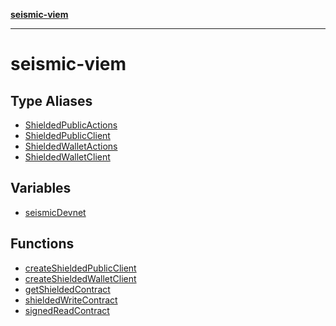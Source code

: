 [**seismic-viem**](/seismic-viem/README.mdx)

***

# seismic-viem

## Type Aliases

- [ShieldedPublicActions](/seismic-viem/type-aliases/ShieldedPublicActions.mdx)
- [ShieldedPublicClient](/seismic-viem/type-aliases/ShieldedPublicClient.mdx)
- [ShieldedWalletActions](/seismic-viem/type-aliases/ShieldedWalletActions.mdx)
- [ShieldedWalletClient](/seismic-viem/type-aliases/ShieldedWalletClient.mdx)

## Variables

- [seismicDevnet](/seismic-viem/variables/seismicDevnet.mdx)

## Functions

- [createShieldedPublicClient](/seismic-viem/functions/createShieldedPublicClient.mdx)
- [createShieldedWalletClient](/seismic-viem/functions/createShieldedWalletClient.mdx)
- [getShieldedContract](/seismic-viem/functions/getShieldedContract.mdx)
- [shieldedWriteContract](/seismic-viem/functions/shieldedWriteContract.mdx)
- [signedReadContract](/seismic-viem/functions/signedReadContract.mdx)
